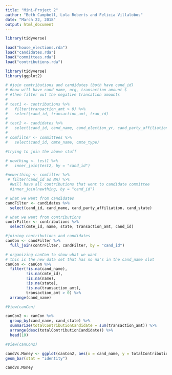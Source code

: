 ```yaml
---
title: "Mini-Project 2"
author: "Beth Campbell, Lola Roberts and Felicia Villalobos"
date: "March 22, 2018"
output: html_document
---
```


```r
library(tidyverse)
```


```r
load("house_elections.rda")
load("candidates.rda")
load("committees.rda")
load("contributions.rda")
```

```r
library(tidyverse)
library(ggplot2)
```

```r
# #join comtributions and candidates (both have cand_id)
# #now will have cand name, org, transaction amount $
# #then filter out the negative transation amounts 
# 
# test1 <- contributions %>%
#   filter(transaction_amt > 0) %>%
#   select(cand_id, transaction_amt, tran_id)
#   
# test2 <- candidates %>%
#   select(cand_id, cand_name, cand_election_yr, cand_party_affiliation)
# 
# comfilter <- committees %>%
#   select(cand_id, cmte_name, cmte_type)
```

```r
#trying to join the above stuff 

# newthing <- test1 %>%
#   inner_join(test2, by = "cand_id")

#newerthing <- comfilter %>% 
 # filter(cand_id as NA) %>%
  #will have all contributions that went to candidate committee
  #inner_join(newthing, by = "cand_id")
```

```r
# what we want from candidates
candFilter <- candidates %>%
  select(cand_id, cand_name, cand_party_affiliation, cand_state)

# what we want from contributions
contrFilter <- contributions %>%
  select(cmte_id, name, state, transaction_amt, cand_id)

#joining contributions and candidates
canCon <- candFilter %>%
  full_join(contrFilter, candFilter, by = "cand_id")

# organizing canCon to show what we want
# this is the new data set that has no na's in the cand_name slot 
canCon <- canCon %>%
  filter(!is.na(cand_name),
         !is.na(cmte_id),
         !is.na(name),
         !is.na(state),
         !is.na(transaction_amt),
         transaction_amt > 0) %>%
  arrange(cand_name)

#View(canCon)

canCon2 <- canCon %>%
  group_by(cand_name, cand_state) %>%
  summarize(totalContributionCandidate = sum(transaction_amt)) %>%
  arrange(desc(totalContributionCandidate)) %>%
  head(10)

#View(canCon2)
```

```r
candVs.Money <- ggplot(canCon2, aes(x = cand_name, y = totalContributionCandidate, fill = cand_state)) + 
geom_bar(stat = "identity")

candVs.Money
```


